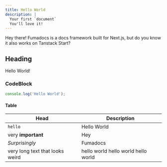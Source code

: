 ```yaml
---
title: Hello World
description: |
  Your first `document`
  You'll love it!
---
```


Hey there! Fumadocs is a docs framework built for Next.js, but do you know it also works on Tanstack Start?

## Heading

Hello World!

<Cards>
  <Card
    title="Learn more about Tanstack Start"
    href="https://tanstack.com/start"
  />
  <Card title="Learn more about Fumadocs" href="https://docs.nopends.com" />
</Cards>

### CodeBlock

```ts
console.log('Hello World');
```

#### Table

| Head                            | Description                         |
| ------------------------------- | ----------------------------------- |
| `hello`                         | Hello World                         |
| very **important**              | Hey                                 |
| _Surprisingly_                  | Fumadocs                            |
| very long text that looks weird | hello world hello world hello world |
